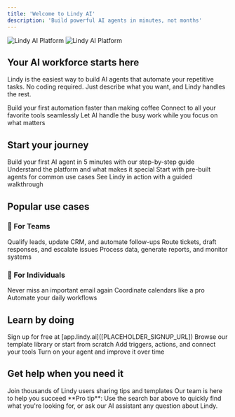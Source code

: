```yaml
---
title: 'Welcome to Lindy AI'
description: 'Build powerful AI agents in minutes, not months'
---
```


<Hero>
  <img
    className="block dark:hidden rounded-xl"
    src="/images/hero-light.png"
    alt="Lindy AI Platform"
  />
  <img
    className="hidden dark:block rounded-xl"
    src="/images/hero-dark.png"
    alt="Lindy AI Platform"
  />
</Hero>

## Your AI workforce starts here

Lindy is the easiest way to build AI agents that automate your repetitive tasks. No coding required. Just describe what you want, and Lindy handles the rest.

<CardGroup cols={3}>
  <Card
    title="5 minutes to first agent"
    icon="rocket"
    color="#5B47ED"
  >
    Build your first automation faster than making coffee
  </Card>
  <Card
    title="100+ integrations"
    icon="plug"
    color="#7B68EE"
  >
    Connect to all your favorite tools seamlessly
  </Card>
  <Card
    title="10x productivity"
    icon="chart-line"
    color="#4B3BD4"
  >
    Let AI handle the busy work while you focus on what matters
  </Card>
</CardGroup>

## Start your journey

<CardGroup cols={2}>
  <Card
    title="Quickstart Guide"
    icon="play"
    href="/quickstart"
  >
    Build your first AI agent in 5 minutes with our step-by-step guide
  </Card>
  <Card
    title="What is Lindy?"
    icon="sparkles"
    href="/getting-started/what-is-lindy"
  >
    Understand the platform and what makes it special
  </Card>
  <Card
    title="Browse Templates"
    icon="grid-2-plus"
    href="[PLACEHOLDER_TEMPLATES_URL]"
  >
    Start with pre-built agents for common use cases
  </Card>
  <Card
    title="Watch Demo"
    icon="video"
    href="/getting-started/your-first-agent"
  >
    See Lindy in action with a guided walkthrough
  </Card>
</CardGroup>

## Popular use cases

### 🏢 For Teams

<CardGroup cols={3}>
  <Card
    title="Sales Automation"
    href="/use-cases/sales/lead-qualification"
  >
    Qualify leads, update CRM, and automate follow-ups
  </Card>
  <Card
    title="Customer Support"
    href="/use-cases/customer-support/ticket-routing"
  >
    Route tickets, draft responses, and escalate issues
  </Card>
  <Card
    title="Operations"
    href="/use-cases/operations/workflow-automation"
  >
    Process data, generate reports, and monitor systems
  </Card>
</CardGroup>

### 👤 For Individuals

<CardGroup cols={3}>
  <Card
    title="Email Assistant"
    href="/tutorials/beginner/email-assistant"
  >
    Never miss an important email again
  </Card>
  <Card
    title="Meeting Scheduler"
    href="/tutorials/beginner/meeting-scheduler"
  >
    Coordinate calendars like a pro
  </Card>
  <Card
    title="Task Automation"
    href="/use-cases/personal-productivity/task-automation"
  >
    Automate your daily workflows
  </Card>
</CardGroup>

## Learn by doing

<Steps>
  <Step title="Create your account">
    Sign up for free at [app.lindy.ai]([PLACEHOLDER_SIGNUP_URL])
  <Step title="Choose a template">
    Browse our template library or start from scratch
  </Step>
  <Step title="Customize your agent">
    Add triggers, actions, and connect your tools
  </Step>
  <Step title="Deploy and iterate">
    Turn on your agent and improve it over time
  </Step>
</Steps>

## Get help when you need it

<CardGroup cols={2}>
  <Card
    title="Community"
    icon="discord"
    href="[PLACEHOLDER_DISCORD_URL]"
  >
    Join thousands of Lindy users sharing tips and templates
  </Card>
  <Card
    title="Support"
    icon="headset"
    href="mailto:[PLACEHOLDER_SUPPORT_EMAIL]"
  >
    Our team is here to help you succeed
  </Card>
</CardGroup>

<Note>
  **Pro tip**: Use the search bar above to quickly find what you're looking for, or ask our AI assistant any question about Lindy.
</Note>
